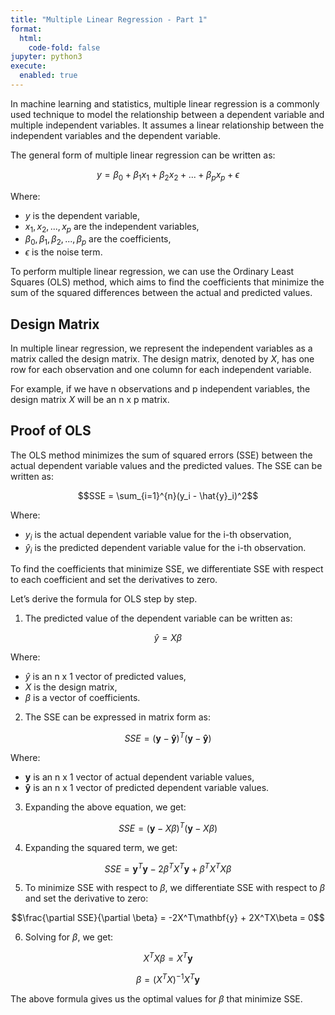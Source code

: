```yaml
---
title: "Multiple Linear Regression - Part 1"
format:
  html:
    code-fold: false
jupyter: python3
execute: 
  enabled: true
---
```


In machine learning and statistics, multiple linear regression is a commonly used technique to model the relationship between a dependent variable and multiple independent variables. It assumes a linear relationship between the independent variables and the dependent variable.

The general form of multiple linear regression can be written as:

$$y = \beta_0 + \beta_1x_1 + \beta_2x_2 + ... + \beta_px_p + \epsilon$$

Where:

- $y$ is the dependent variable,
- $x_1, x_2, ..., x_p$ are the independent variables,
- $\beta_0, \beta_1, \beta_2, ..., \beta_p$ are the coefficients,
- $\epsilon$ is the noise term.

To perform multiple linear regression, we can use the Ordinary Least Squares (OLS) method, which aims to find the coefficients that minimize the sum of the squared differences between the actual and predicted values.

## Design Matrix

In multiple linear regression, we represent the independent variables as a matrix called the design matrix. The design matrix, denoted by $X$, has one row for each observation and one column for each independent variable.

For example, if we have n observations and p independent variables, the design matrix $X$ will be an n x p matrix.

## Proof of OLS

The OLS method minimizes the sum of squared errors (SSE) between the actual dependent variable values and the predicted values. The SSE can be written as:

$$SSE = \sum_{i=1}^{n}(y_i - \hat{y}_i)^2$$

Where:

- $y_i$ is the actual dependent variable value for the i-th observation,
- $\hat{y}_i$ is the predicted dependent variable value for the i-th observation.

To find the coefficients that minimize SSE, we differentiate SSE with respect to each coefficient and set the derivatives to zero.

Let's derive the formula for OLS step by step.

1. The predicted value of the dependent variable can be written as:

$$\hat{y} = X\beta$$

Where:

- $\hat{y}$ is an n x 1 vector of predicted values,
- $X$ is the design matrix,
- $\beta$ is a vector of coefficients.

2. The SSE can be expressed in matrix form as:

$$SSE = (\mathbf{y} - \mathbf{\hat{y}})^T (\mathbf{y} - \mathbf{\hat{y}})$$

Where:

- $\mathbf{y}$ is an n x 1 vector of actual dependent variable values,
- $\mathbf{\hat{y}}$ is an n x 1 vector of predicted dependent variable values.

3. Expanding the above equation, we get:

$$SSE = (\mathbf{y} - X\beta)^T (\mathbf{y} - X\beta)$$

4. Expanding the squared term, we get:

$$SSE = \mathbf{y}^T\mathbf{y} - 2\beta^TX^T\mathbf{y} + \beta^TX^TX\beta$$

5. To minimize SSE with respect to $\beta$, we differentiate SSE with respect to $\beta$ and set the derivative to zero:

$$\frac{\partial SSE}{\partial \beta} = -2X^T\mathbf{y} + 2X^TX\beta = 0$$

6. Solving for $\beta$, we get:

$$X^TX\beta = X^T\mathbf{y}$$

$$\beta = (X^TX)^{-1}X^T\mathbf{y}$$

The above formula gives us the optimal values for $\beta$ that minimize SSE.